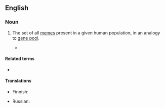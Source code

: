 ==English==
{{wikipedia}}

===Noun===
{{en-noun|head=[[meme]] [[pool]]}}

# {{label|en|philosophy}} The set of all [[memes]] present in a given human population, in an analogy to [[gene pool]].
#* {{quote-book|year=1976|author=Richard Dawkins|title=The Selfish Gene|passage=Just as genes propagate themselves in the gene pool by leaping from body to body via sperms or eggs, so memes propagate themselves in the '''meme pool''' by leaping from brain to brain via a process which, in the broad sense, can be called imitation.}}

====Related terms====
* {{l|en|gene pool}}

====Translations====
{{trans-top|philosophy: set of all memes in a given population}}
* Finnish: {{t|fi|meemipooli}}
{{trans-mid}}
* Russian: {{t|ru|мемофонд|m}}
{{trans-bottom}}